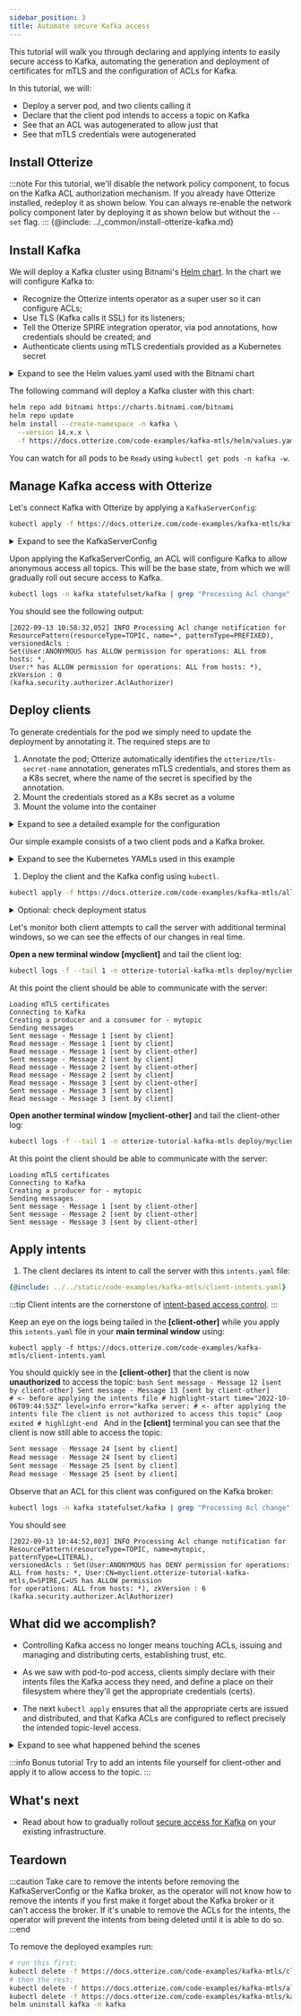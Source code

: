 ```yaml
---
sidebar_position: 3
title: Automate secure Kafka access
---
```


This tutorial will walk you through declaring and applying intents to easily secure access to Kafka,
automating the generation and deployment of certificates for mTLS and the configuration of ACLs for Kafka.

In this tutorial, we will:

- Deploy a server pod, and two clients calling it
- Declare that the client pod intends to access a topic on Kafka
- See that an ACL was autogenerated to allow just that
- See that mTLS credentials were autogenerated

## Install Otterize
:::note
For this tutorial, we'll disable the network policy component, to focus on the Kafka ACL authorization mechanism.
If you already have Otterize installed, redeploy it as shown below. You can always re-enable the network policy component
later by deploying it as shown below but without the `--set` flag.
:::
{@include: ../_common/install-otterize-kafka.md}

## Install Kafka

We will deploy a Kafka cluster using Bitnami's [Helm chart](https://github.com/bitnami/charts/tree/master/bitnami/kafka).
In the chart we will configure Kafka to:
- Recognize the Otterize intents operator as a super user so it can configure ACLs;
- Use TLS (Kafka calls it SSL) for its listeners;
- Tell the Otterize SPIRE integration operator, via pod annotations, how credentials should be created; and
- Authenticate clients using mTLS credentials provided as a Kubernetes secret

<details>
<summary>Expand to see the Helm values.yaml used with the Bitnami chart</summary>

```yaml
{@include: ../../static/code-examples/kafka-mtls/helm/values.yaml}
```
</details>

The following command will deploy a Kafka cluster with this chart:
 ```bash
 helm repo add bitnami https://charts.bitnami.com/bitnami
 helm repo update
 helm install --create-namespace -n kafka \
   --version 14.x.x \
   -f https://docs.otterize.com/code-examples/kafka-mtls/helm/values.yaml kafka bitnami/kafka
 ```

You can watch for all pods to be `Ready` using `kubectl get pods -n kafka -w`.


## Manage Kafka access with Otterize

Let's connect Kafka with Otterize by applying a `KafkaServerConfig`:
```bash
kubectl apply -f https://docs.otterize.com/code-examples/kafka-mtls/kafkaserverconfig.yaml
```
<details>
<summary>Expand to see the KafkaServerConfig</summary>
<Tabs>

<TabItem value="kafkaserverconfig.yaml" label="kafkaserverconfig.yaml">

```yaml
{@include: ../../static/code-examples/kafka-mtls/kafkaserverconfig.yaml}
```

</TabItem>
</Tabs>
</details>

Upon applying the KafkaServerConfig, an ACL will configure Kafka to allow anonymous access all topics.
This will be the base state, from which we will gradually roll out secure access to Kafka.

```bash
kubectl logs -n kafka statefulset/kafka | grep "Processing Acl change" | grep ANONYMOUS | tail -n 1
   ```
You should see the following output:
```
[2022-09-13 10:58:32,052] INFO Processing Acl change notification for
ResourcePattern(resourceType=TOPIC, name=*, patternType=PREFIXED), versionedAcls :
Set(User:ANONYMOUS has ALLOW permission for operations: ALL from hosts: *,
User:* has ALLOW permission for operations: ALL from hosts: *), zkVersion : 0
(kafka.security.authorizer.AclAuthorizer)
```

## Deploy clients

To generate credentials for the pod we simply need to update the deployment by annotating it.
The required steps are to
1. Annotate the pod; Otterize automatically identifies the `otterize/tls-secret-name` annotation, generates
mTLS credentials, and stores them as a K8s secret, where the name of the secret is specified by the annotation.
2. Mount the credentials stored as a K8s secret as a volume
3. Mount the volume into the container

<details>
    <summary>Expand to see a detailed example for the configuration</summary>

```yaml
spec:
    template:
        metadata:
        ...
        annotations:
            # highlight-next-line
            otterize/tls-secret-name: client-credentials-secret       # 1 Generate credentials
    spec:
        volumes:
        # highlight-start
        - name: otterize-credentials
          secret:
            secretName: client-credentials-secret                         # 2 Mount credentials as a volume
        # highlight-end
        containers:
        - name: client
        ...
    volumeMounts:
    # highlight-start
      - name: otterize-credentials
        mountPath: /var/otterize/credentials                          # 3 Mount volume into container
        readOnly: true
    # highlight-end
```
</details>

Our simple example consists of a two client pods and a Kafka broker.
<details>
<summary>Expand to see the Kubernetes YAMLs used in this example</summary>
<Tabs>

<TabItem value="namespace.yaml" label="namespace.yaml" default>

```yaml
{@include: ../../static/code-examples/kafka-mtls/namespace.yaml}
```

</TabItem>

<TabItem value="client-deployment.yaml" label="client-deployment.yaml">

```yaml
{@include: ../../static/code-examples/kafka-mtls/client-deployment.yaml}
```

</TabItem>

<TabItem value="client-configmap.yaml" label="client-configmap.yaml">

```yaml
{@include: ../../static/code-examples/kafka-mtls/client-configmap.yaml}
```

</TabItem>

<TabItem value="client-other-deployment.yaml" label="client-other-deployment.yaml">

```yaml
{@include: ../../static/code-examples/kafka-mtls/client-other-deployment.yaml}
```

</TabItem>

<TabItem value="client-other-configmap.yaml" label="client-other-configmap.yaml">

```yaml
{@include: ../../static/code-examples/kafka-mtls/client-other-configmap.yaml}
```

</TabItem>

</Tabs>
</details>

1. Deploy the client and the Kafka config using `kubectl`.
```bash
kubectl apply -f https://docs.otterize.com/code-examples/kafka-mtls/all.yaml
```

<details>
<summary>Optional: check deployment status</summary>

Check that the `client` pod was deployed:

```bash
kubectl get pods -n otterize-tutorial-kafka-mtls
```
You should see:
```
NAME                              READY   STATUS    RESTARTS   AGE
myclient-5d9646fc46-tw5hs         1/1     Running   0          21s
myclient-other-59647b448c-w4cpq   1/1     Running   0          21s
```
</details>

Let's monitor both client attempts to call the server with additional terminal windows,
so we can see the effects of our changes in real time.

**Open a new terminal window [myclient]** and tail the client log:
```bash
kubectl logs -f --tail 1 -n otterize-tutorial-kafka-mtls deploy/myclient
```
At this point the client should be able to communicate with the server:
```
Loading mTLS certificates
Connecting to Kafka
Creating a producer and a consumer for - mytopic
Sending messages
Sent message - Message 1 [sent by client]
Read message - Message 1 [sent by client]
Read message - Message 1 [sent by client-other]
Sent message - Message 2 [sent by client]
Read message - Message 2 [sent by client-other]
Read message - Message 2 [sent by client]
Read message - Message 3 [sent by client-other]
Sent message - Message 3 [sent by client]
Read message - Message 3 [sent by client]
```

**Open another terminal window [myclient-other]** and tail the client-other log:
```bash
kubectl logs -f --tail 1 -n otterize-tutorial-kafka-mtls deploy/myclient-other
```
At this point the client should be able to communicate with the server:
```
Loading mTLS certificates
Connecting to Kafka
Creating a producer for - mytopic
Sending messages
Sent message - Message 1 [sent by client-other]
Sent message - Message 2 [sent by client-other]
Sent message - Message 3 [sent by client-other]
```

## Apply intents
1. The client declares its intent to call the server with this `intents.yaml` file:

```yaml
{@include: ../../static/code-examples/kafka-mtls/client-intents.yaml}
```
:::tip
Client intents are the cornerstone of [intent-based access control](https://otterize.com/ibac).
:::

   Keep an eye on the logs being tailed in the **[client-other]**
   while you apply this `intents.yaml` file in your **main terminal window** using:
   ```shell
   kubectl apply -f https://docs.otterize.com/code-examples/kafka-mtls/client-intents.yaml
   ```

You should quickly see in the **[client-other]** that the client is now **unauthorized** to access the topic:
    ```bash
    Sent message - Message 12 [sent by client-other]
    Sent message - Message 13 [sent by client-other]            # <- before applying the intents file
    # highlight-start
    time="2022-10-06T09:44:53Z" level=info error="kafka server: # <- after applying the intents file
      The client is not authorized to access this topic"
    Loop exited
    # highlight-end
    ```
And in the **[client]** terminal you can see that the client is now still able to access the topic:
```bash
Sent message - Message 24 [sent by client]
Read message - Message 24 [sent by client]
Sent message - Message 25 [sent by client]
Read message - Message 25 [sent by client]
```
Observe that an ACL for this client was configured on the Kafka broker:
   ```bash
   kubectl logs -n kafka statefulset/kafka | grep "Processing Acl change" | grep mytopic | tail -n 1
   ```
   You should see
   ```
   [2022-09-13 10:44:52,803] INFO Processing Acl change notification for
   ResourcePattern(resourceType=TOPIC, name=mytopic, patternType=LITERAL), 
   versionedAcls : Set(User:ANONYMOUS has DENY permission for operations: 
   ALL from hosts: *, User:CN=myclient.otterize-tutorial-kafka-mtls,O=SPIRE,C=US has ALLOW permission
   for operations: ALL from hosts: *), zkVersion : 6 (kafka.security.authorizer.AclAuthorizer)
   ```

## What did we accomplish?

- Controlling Kafka access no longer means touching ACLs, issuing and managing and distributing certs, establishing trust,
etc.

- As we saw with pod-to-pod access, clients simply declare with their intents files the Kafka access they need,
and define a place on their filesystem where they'll get the appropriate credentials (certs).

- The next `kubectl apply` ensures that all the appropriate certs are issued and distributed,
and that Kafka ACLs are configured to reflect precisely the intended topic-level access.


<details>
<summary>Expand to see what happened behind the scenes</summary>

We configured the Kafka helm chart to:
1. Use the SSL protocol for its listeners
2. Annotated its pod to let Otterize know it should generate mTLS credentials in the Java Key Store and Java Trust Store format and store them as a K8s secret.
3. We annotated the client pod to let Otterize know it should generate mTLS credentials in a PEM format.
4. Configured the Kafka broker to use the K8s secret for its credentials.

The Otterize SPIRE integration operator:
1. Created an entry for the annotated client pod with the SPIRE server.
2. Generated matching mTLS credentials using the SPIRE server.
3. Stored the mTLS credentials into a K8s secrets.
4. The secret was mounted into the client pod's container.
5. Configured Kafka to only allow intended access to the specific topic.
6. The client pod connected and authenticated to Kafka using mTLS but couldn't access the topic.
7. We applied intents to allow the client to access the topic.
8. The client pod connected and authenticated to Kafka using mTLS but and accessed the topic successfully.

</details>

:::info Bonus tutorial
Try to add an intents file yourself for client-other and apply it to allow access to the topic.
:::

## What's next
- Read about how to gradually rollout [secure access for Kafka](/guides/ibac-for-k8s-kafka/) on your existing infrastructure.

## Teardown


:::caution
Take care to remove the intents before removing the KafkaServerConfig or the Kafka broker, as the operator will not know how to remove
the intents if you first make it forget about the Kafka broker or it can't access the broker.
If it's unable to remove the ACLs for the intents, the operator will prevent the intents from being deleted until
it is able to do so.
:::end


To remove the deployed examples run:
```bash
# run this first:
kubectl delete -f https://docs.otterize.com/code-examples/kafka-mtls/client-intents.yaml
# then the rest:
kubectl delete -f https://docs.otterize.com/code-examples/kafka-mtls/all.yaml
kubectl delete -f https://docs.otterize.com/code-examples/kafka-mtls/kafkaserverconfig.yaml
helm uninstall kafka -n kafka
```
